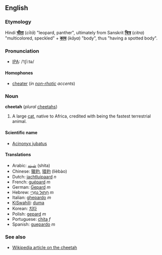 ==English==
===Etymology===
Hindi '''[[चीता]]''' (''cītā'') "leopard, panther", ultimately from Sanskrit '''[[चित्र]]''' (''citra'') "multicolored, speckled" + '''[[काय]]''' (''kāya'') "body", thus "having a spotted body".

===Pronunciation===
*[[IPA]]: /ˈtʃiːtə/

====Homophones====
*[[cheater]] (''in [[non-rhotic]] accents'')

===Noun===
'''cheetah''' (''plural'' [[cheetahs]])

#A large [[cat]], native to Africa, credited with being the fastest terrestrial animal.

====Scientific name====
*[[Acinonyx jubatus]]

====Translations====
*Arabic: [[شيته]] (shita)
*Chinese: [[獵豹]], [[猎豹]] (lièbào)
*Dutch: [[jachtluipaard]] ''n''
*French: [[guépard]] ''m''
*German: [[Gepard]] ''m''
*Hebrew: [[חתול נמרי|חָתוּל נְמֵרִי]] ''m''
*Italian: [[ghepardo]] ''m''
*[[KiSwahili]]: [[duma]]
*Korean: [[치타]]
*Polish: [[gepard]] ''m''
*Portuguese: [[chita]] ''f''
*Spanish: [[guepardo]] ''m''

===See also===
*[[w:cheetah|Wikipedia article on the cheetah]]